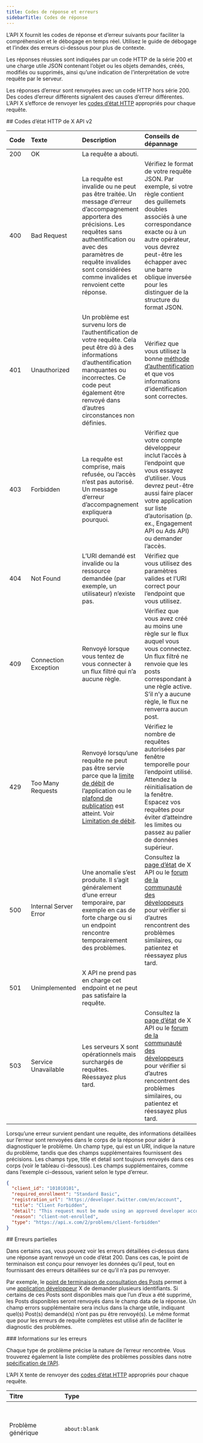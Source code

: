 ```yaml
---
title: Codes de réponse et erreurs
sidebarTitle: Codes de réponse
---
```



L’API X fournit les codes de réponse et d’erreur suivants pour faciliter la compréhension et le débogage en temps réel. Utilisez le guide de débogage et l’index des erreurs ci-dessous pour plus de contexte.

Les réponses réussies sont indiquées par un code HTTP de la série 200 et une charge utile JSON contenant l’objet ou les objets demandés, créés, modifiés ou supprimés, ainsi qu’une indication de l’interprétation de votre requête par le serveur.

Les réponses d’erreur sont renvoyées avec un code HTTP hors série 200. Des codes d’erreur différents signalent des causes d’erreur différentes. L’API X s’efforce de renvoyer les [codes d’état HTTP](https://en.wikipedia.org/wiki/List_of_HTTP_status_codes) appropriés pour chaque requête.

<div id="x-api-v2-http-status-codes">
  ## Codes d’état HTTP de X API v2
</div>

| Code | Texte | Description | Conseils de dépannage |
| :--- | :--- | :---------- | :------------------- |
| 200 | OK | La requête a abouti. | |
| 400 | Bad Request | La requête est invalide ou ne peut pas être traitée. Un message d’erreur d’accompagnement apportera des précisions. Les requêtes sans authentification ou avec des paramètres de requête invalides sont considérées comme invalides et renvoient cette réponse. | Vérifiez le format de votre requête JSON. Par exemple, si votre règle contient des guillemets doubles associés à une correspondance exacte ou à un autre opérateur, vous devrez peut-être les échapper avec une barre oblique inversée pour les distinguer de la structure du format JSON. |
| 401 | Unauthorized | Un problème est survenu lors de l’authentification de votre requête. Cela peut être dû à des informations d’authentification manquantes ou incorrectes. Ce code peut également être renvoyé dans d’autres circonstances non définies. | Vérifiez que vous utilisez la bonne [méthode d’authentification](https://docs.x.com/resources/fundamentals/authentication/overview) et que vos informations d’identification sont correctes. |
| 403 | Forbidden | La requête est comprise, mais refusée, ou l’accès n’est pas autorisé. Un message d’erreur d’accompagnement expliquera pourquoi. | Vérifiez que votre compte développeur inclut l’accès à l’endpoint que vous essayez d’utiliser. Vous devrez peut-être aussi faire placer votre application sur liste d’autorisation (p. ex., Engagement API ou Ads API) ou demander l’accès. |
| 404 | Not Found | L’URI demandé est invalide ou la ressource demandée (par exemple, un utilisateur) n’existe pas. | Vérifiez que vous utilisez des paramètres valides et l’URI correct pour l’endpoint que vous utilisez. |
| 409 | Connection Exception | Renvoyé lorsque vous tentez de vous connecter à un flux filtré qui n’a aucune règle. | Vérifiez que vous avez créé au moins une règle sur le flux auquel vous vous connectez. Un flux filtré ne renvoie que les posts correspondant à une règle active. S’il n’y a aucune règle, le flux ne renverra aucun post. |
| 429 | Too Many Requests | Renvoyé lorsqu’une requête ne peut pas être servie parce que la [limite de débit](/fr/resources/fundamentals/rate-limits) de l’application ou le [plafond de publication](/fr/x-api/fundamentals/post-cap) est atteint. Voir [Limitation de débit](/fr/resources/fundamentals/rate-limits). | Vérifiez le nombre de requêtes autorisées par fenêtre temporelle pour l’endpoint utilisé. Attendez la réinitialisation de la fenêtre. Espacez vos requêtes pour éviter d’atteindre les limites ou passez au palier de données supérieur. |
| 500 | Internal Server Error | Une anomalie s’est produite. Il s’agit généralement d’une erreur temporaire, par exemple en cas de forte charge ou si un endpoint rencontre temporairement des problèmes. | Consultez la [page d’état](/fr/status) de X API ou le [forum de la communauté des développeurs](https://devcommunity.x.com/) pour vérifier si d’autres rencontrent des problèmes similaires, ou patientez et réessayez plus tard. |
| 501 | Unimplemented | X API ne prend pas en charge cet endpoint et ne peut pas satisfaire la requête. |  |
| 503 | Service Unavailable | Les serveurs X sont opérationnels mais surchargés de requêtes. Réessayez plus tard. | Consultez la [page d’état](/fr/status) de X API ou le [forum de la communauté des développeurs](https://devcommunity.x.com/) pour vérifier si d’autres rencontrent des problèmes similaires, ou patientez et réessayez plus tard. |

Lorsqu’une erreur survient pendant une requête, des informations détaillées sur l’erreur sont renvoyées dans le corps de la réponse pour aider à diagnostiquer le problème. Un champ type, qui est un URI, indique la nature du problème, tandis que des champs supplémentaires fournissent des précisions. Les champs type, title et detail sont toujours renvoyés dans ces corps (voir le tableau ci-dessous). Les champs supplémentaires, comme dans l’exemple ci-dessous, varient selon le type d’erreur.

```json
{
  "client_id": "101010101",
  "required_enrollment": "Standard Basic",
  "registration_url": "https://developer.twitter.com/en/account",
  "title": "Client Forbidden",
  "detail": "This request must be made using an approved developer account that is enrolled in the requested endpoint. Learn more by visiting our documentation.",
  "reason": "client-not-enrolled",
  "type": "https://api.x.com/2/problems/client-forbidden"
}
```

<div id="partial-errors">
  ## Erreurs partielles
</div>

Dans certains cas, vous pouvez voir les erreurs détaillées ci‑dessus dans une réponse ayant renvoyé un code d’état 200. Dans ces cas, le point de terminaison est conçu pour renvoyer les données qu’il peut, tout en fournissant des erreurs détaillées sur ce qu’il n’a pas pu renvoyer.

Par exemple, le [point de terminaison de consultation des Posts](/fr/x-api/posts/lookup/introduction) permet à une [application développeur](/fr/resources/fundamentals/developer-apps#overview) X de demander plusieurs identifiants. Si certains de ces Posts sont disponibles mais que l’un d’eux a été supprimé, les Posts disponibles seront renvoyés dans le champ data de la réponse. Un champ errors supplémentaire sera inclus dans la charge utile, indiquant quel(s) Post(s) demandé(s) n’ont pas pu être renvoyé(s). Le même format que pour les erreurs de requête complètes est utilisé afin de faciliter le diagnostic des problèmes.

<div id="error-information">
  ### Informations sur les erreurs
</div>

Chaque type de problème précise la nature de l’erreur rencontrée. Vous trouverez également la liste complète des problèmes possibles dans notre [spécification de l’API](https://api.x.com/2/openapi.json).

L’API X tente de renvoyer des [codes d’état HTTP](https://en.wikipedia.org/wiki/List_of_HTTP_status_codes) appropriés pour chaque requête.

| Titre | Type | Description |
| :--- | :--- | :--- |
| Problème générique | `about:blank` | Un problème générique sans information supplémentaire au-delà de celle fournie par le code d’état HTTP. |
| Problème de requête invalide | `https://api.X.com/2/problems/invalid-request` | Un problème indiquant que cette requête est invalide. Si votre requête inclut un corps POST, assurez-vous que le contenu est un JSON valide et qu’il correspond à la [spécification OpenAPI](https://api.x.com/2/openapi.json). |
| Problème de ressource introuvable | `https://api.X.com/2/problems/resource-not-found` | Un problème indiquant qu’une publication, un utilisateur, etc. n’existe pas. |
| Problème d’accès à la ressource non autorisé | `https://api.X.com/2/problems/not-authorized-for-resource` | Un problème indiquant que vous n’êtes pas autorisé à afficher une publication, un utilisateur, etc. particulier. |
| Problème client interdit | `https://api.X.com/2/problems/client-forbidden` | Un problème indiquant que votre client n’est pas autorisé à effectuer cette requête. |
| Problème de ressource non autorisée | `https://api.X.com/2/problems/disallowed-resource` | Un problème indiquant que la ressource demandée contrevient aux principes de cette API. |
| Problème d’authentification non prise en charge | `https://api.X.com/2/problems/unsupported-authentication` | Un problème indiquant que l’authentification utilisée n’est pas prise en charge. |
| Problème de plafond d’utilisation | `https://api.X.com/2/problems/usage-capped` | Un problème indiquant qu’un plafond d’utilisation a été dépassé. |
| Problème d’exception de connexion | `https://api.X.com/2/problems/streaming-connection` | Un problème indiquant un dysfonctionnement de la connexion. |
| Problème de client déconnecté | `https://api.X.com/2/problems/client-disconnected` | Votre client s’est déconnecté. |
| Problème de déconnexion opérationnelle | `https://api.X.com/2/problems/operational-disconnect` | Vous avez été déconnecté pour des raisons opérationnelles. |
| Problème de plafond de règles | `https://api.X.com/2/problems/rule-cap` | Vous avez dépassé le nombre maximal de règles. |
| Problème de longueur de règle | `https://api.X.com/2/problems/rule-length` | Vous avez dépassé le nombre maximal de caractères autorisés pour votre requête ou règle selon votre niveau d’accès. Voir [niveaux d’accès](/fr/x-api/getting-started/about-x-api#x-api-access-levels-and-versions). |
| Problème de règles invalides | `https://api.X.com/2/problems/invalid-rules` | La règle que vous avez soumise est invalide. |
| Problème de règles en double | `https://api.X.com/2/problems/duplicate-rules` | La règle que vous avez soumise est un doublon. |

<div id="troubleshooting-tips">
  ## Conseils de dépannage
</div>

<Accordion title="Débogage de votre code">
  Lors du développement d’une application, il est normal de rencontrer des erreurs ou des problèmes inattendus de temps à autre. Voici quelques conseils pour déboguer votre code :

  Commencez par décomposer le problème en éléments plus petits afin d’identifier où se situe l’erreur. Par exemple, si vous intégrez un endpoint REST ou de streaming, le problème peut provenir de l’un des points suivants :

  * L’endpoint requiert une [authentification](/fr/resources/fundamentals/authentication/overview) adéquate.
  * L’endpoint requiert des paramètres et des en-têtes valides. Toute règle de filtrage doit être construite avec les bons opérateurs et une [syntaxe](/fr/x-api/enterprise-gnip-2.0/fundamentals/rules-filtering#building-rules-and-queries) correcte.
  * L’URI de l’endpoint doit être correct et, pour les endpoints REST, la bonne méthode HTTP doit être utilisée.
  * Les données ou la ressource auxquelles vous tentez d’accéder ne vous sont pas accessibles (par exemple, les données privées ne sont disponibles que pour les utilisateurs authentifiés).
  * Votre forfait de données actuel ne donne accès qu’à certains endpoints et impose des limites de débit spécifiques. Consultez votre [portail développeur](https://developer.x.com/en/portal/products) pour plus de détails.
  * Votre code utilise une bibliothèque tierce pour intégrer l’endpoint.
  * Votre code doit analyser correctement la réponse de l’endpoint.

  Lisez le message d’erreur associé. Il devrait vous donner une bonne indication de la nature du problème. Utilisez les tableaux de la [section Codes d’erreur et de réponse](#x-api-http-status-codes) pour des conseils de dépannage propres à chaque code d’erreur.

  Pour les endpoints REST, vous pouvez utiliser un client REST comme [Postman](https://www.postman.com/) ou [Insomnia](https://insomnia.rest/) pour valider les étapes (1) à (5) ci-dessus (consultez notre guide [Bien démarrer avec Postman](/fr/tutorials/postman-getting-started)). Si la requête effectuée avec le client REST renvoie un code de statut 200 (succès), vous pouvez en déduire que le problème vient de votre code ou de la bibliothèque que vous utilisez, et non de la requête à l’endpoint elle‑même.

  Pour les endpoints de streaming, vous pouvez utiliser cURL (un outil en ligne de commande permettant d’envoyer ou de recevoir des requêtes en utilisant la syntaxe d’URL) afin de vérifier si le problème provient de la requête vers l’endpoint (étapes (1) à (5) ci-dessus) ou de votre code lui‑même (étapes (6) à (7) ci-dessus).
</Accordion>

<Accordion title="Problèmes d’authentification">
  * Vérifiez que vous utilisez la [méthode d’authentification](/fr/resources/fundamentals/authentication/overview) appropriée requise par l’endpoint. Vous pouvez l’identifier sur la page de référence API de l’endpoint.
  * Vérifiez que vos identifiants d’authentification sont corrects. Vous pouvez vérifier ou régénérer les clés et jetons de votre application dans la [section Apps](https://developer.x.com/en/portal/projects-and-apps) de votre tableau de bord développeur (sous « Details »).
  * Vérifiez que vous avez correctement [autorisé votre requête OAuth 1.0a](/fr/resources/fundamentals/authentication/oauth-1-0a/authorizing-a-request) avec `oauth_nonce`, `oauth_signature` et `oauth_timestamp`.
  * Si le problème persiste, envisagez d’utiliser une bibliothèque OAuth, un client REST comme [Postman](https://www.postman.com/) ou [Insomnia](https://insomnia.rest/), ou [xurl](https://github.com/xdevplatform/xurl).

  Consultez notre [guide sur l’authentification](/fr/resources/fundamentals/authentication/overview) pour plus d’informations sur l’ensemble des points ci-dessus.
</Accordion>

<Accordion title="Problèmes de limitation de débit et de plafonnement des Posts">
  Une erreur 429 peut survenir si vous atteignez une limite de débit pour un point de terminaison donné, ou si vous atteignez un plafonnement des Posts.

  Si l’erreur spécifique « Too many requests » est renvoyée, vous avez atteint la limite de débit du point de terminaison. En d’autres termes, vous avez dépassé le nombre maximal de requêtes autorisées pour un point de terminaison sur une période donnée.

  Notez que les limites de débit sont définies au niveau de l’application et au niveau de l’utilisateur.

  * Le niveau **X App** indique le nombre de requêtes autorisées lors de l’utilisation d’OAuth 2.0 App-Only, où les limites de débit sont appliquées globalement pour l’ensemble de l’application. Par exemple, si une méthode autorise 15 requêtes par fenêtre de limitation, vous pouvez effectuer 15 requêtes par fenêtre pour le compte de votre X App. Cette limite est entièrement distincte de la limite au niveau utilisateur. En savoir plus dans notre guide sur [OAuth 2.0 App-Only](/fr/resources/fundamentals/authentication/oauth-2-0/application-only).
  * Le niveau **contexte utilisateur** indique le nombre de requêtes pouvant être effectuées par jeton d’accès utilisateur lors de l’utilisation d’OAuth 1.0a User Context ou d’OAuth 2.0 Authorization Code avec PKCE. Par exemple, si une méthode autorise 15 requêtes par fenêtre de limitation, elle autorise 15 requêtes par fenêtre et par jeton d’accès utilisateur. Consultez notre guide sur l’obtention des jetons d’accès d’un utilisateur avec [OAuth 1.0a](/fr/resources/fundamentals/authentication/oauth-1-0a/obtaining-user-access-tokens) et [OAuth 2.0](/fr/resources/fundamentals/authentication/oauth-2-0/user-access-token).

  Commencez par vérifier les limites de débit du point de terminaison que vous utilisez. Vous trouverez ces informations sur la page de référence de l’API du point de terminaison et dans le nouveau tableau de bord du portail développeur.

  Consultez notre documentation pour plus d’informations sur les limites de débit, notamment comment utiliser les en-têtes HTTP pour suivre la position de votre application par rapport à une limite donnée, comment se remettre d’un code d’erreur 429 lié à la limitation de débit, ainsi que des conseils pour éviter d’être limité dès le départ :

  * [Limites de débit pour les points de terminaison v2](/fr/x-api/fundamentals/rate-limits)

  Si vous avez reçu l’erreur spécifique « Usage cap exceeded: Monthly product cap », cela signifie que vous avez atteint le plafonnement des Posts pour votre niveau d’accès. Nous détaillons ces [plafonnements de Posts](/fr/x-api/fundamentals/post-cap) sur notre page de documentation.
</Accordion>

<Accordion title="Problèmes de Post manquant">
  Suivez les étapes ci-dessous si vous vous attendiez à ce qu’un Post soit renvoyé, mais qu’il n’a pas été livré par le point de terminaison.

  * Vérifiez votre règle pour vous assurer que vous utilisez les [opérateurs](/fr/x-api/enterprise-gnip-2.0/fundamentals/rules-filtering#enterprise-operators) et la [syntaxe](/fr/x-api/enterprise-gnip-2.0/fundamentals/rules-filtering#building-rules-and-queries) appropriés. Décomposez la règle en clauses plus petites pour valider la syntaxe.
  * Si le compte depuis lequel le Post a été envoyé était [protégé](https://help.twitter.com/en/safety-and-security/public-and-protected-tweets) au moment de la création du Post, le Post ne sera pas renvoyé — même si le compte est public au moment de la requête adressée au point de terminaison. Vous pouvez généralement le vérifier avec la [recherche avancée X](https://x.com/search-advanced) : si un Post n’apparaît pas via la recherche avancée X, supposez qu’il ne sera pas renvoyé par le point de terminaison.

  Les étapes suivantes s’appliquent uniquement aux points de terminaison de streaming :

  * Étiez-vous connecté au flux lorsque le Post a été envoyé ? Rappelez-vous que l’horodatage fourni dans l’objet Post est en UTC. Si vous avez connu une déconnexion lorsque le Post a été envoyé, consultez les [fonctionnalités de reprise et de redondance](/fr/x-api/posts/filtered-stream/integrate/recovery-and-redundancy-features#recovery-and-redundancy) disponibles pour reconstituer les données manquées.
  * Votre règle était-elle en place lorsque le Post a été envoyé ? Rappelez-vous que l’horodatage fourni dans l’objet Post est en UTC.
</Accordion>

<Accordion title="Problèmes de déconnexion pour tampon plein">
  Vous pouvez rencontrer l’une des erreurs suivantes lorsque votre flux ne suit pas la cadence à laquelle nous diffusons les données et que votre application ne consomme pas les données du flux assez rapidement :

  ```
  This stream has been disconnected because your client was unable to keep up with us.
  ```

  ```
  This stream has been disconnected for operational reasons.
  ```

  Nous tolérons un retard de diffusion pendant un certain temps et disposons, de notre côté, d’un tampon temporaire pour chaque flux ; mais si vous ne rattrapez pas ce retard, nous initions une déconnexion afin que vous puissiez vous reconnecter au point courant. Veuillez noter que cela peut entraîner une perte de données (pour les données présentes dans le tampon au moment de la déconnexion pour tampon plein).

  Ces problèmes peuvent survenir lors de fortes pointes de volume de données. De manière générale, nous recommandons d’utiliser un processus de mise en file tampon, distinct du processus de traitement, pour consommer rapidement les données.

  Si vous êtes un client entreprise utilisant les endpoints v1.1, vous pouvez en savoir plus sur l’optimisation de votre application pour éviter ce type de déconnexions dans nos articles sur la [connexion](/fr/x-api/enterprise-gnip-2.0/powertrack-api#disconnections-explained) et sur la consommation de données en streaming [ici](https://developer.x.com/en/docs/tutorials/consuming-streaming-data) et [ici](/fr/x-api/enterprise-gnip-2.0/powertrack-api#planning-for-high-volume-social-data-events).

  Il existe une série d’outils permettant de récupérer les Posts manqués en raison d’une déconnexion, notamment ceux listés ci-dessous. Notez que les outils suivants ne sont disponibles qu’avec les endpoints v1.1 au niveau d’accès entreprise.

  * [**Redundant Connections**](/fr/x-api/enterprise-gnip-2.0/powertrack-api#recovery-and-redundancy-features) - Avec plusieurs connexions, consommez le flux depuis plusieurs serveurs pour éviter les données manquées lorsqu’une connexion est interrompue.
  * [**Replay**](/fr/x-api/enterprise-gnip-2.0/powertrack-api#recovery-and-redundancy-features) - Récupérez les données des 5 derniers jours à l’aide d’un flux séparé.
  * [**Backfill**](/fr/x-api/enterprise-gnip-2.0/powertrack-api#recovery-and-redundancy-features) - Reconnectez-vous dans les 5 minutes et reprenez là où vous vous êtes arrêté.
  * **Historical PowerTrack** - Récupérez des données de l’intégralité des archives X.
</Accordion>

<div id="get-help">
  ## Obtenir de l’aide
</div>

Le forum de la communauté X est à votre disposition pour poser des questions techniques sur la plateforme pour développeurs X. Il s’agit d’un forum de discussion où vous trouverez des questions d’autres développeurs ainsi que des informations techniques sur une variété de sujets liés à l’utilisation de l’API X.

Nous vous encourageons à participer en répondant aux questions et en prenant part aux discussions sur notre forum. Des employés de X y sont également présents pour vous apporter leur assistance.

<Button href="https://devcommunity.x.com/">
  Forum de la communauté X
</Button>

<div id="before-you-post-a-question">
  ### Avant de publier une question
</div>

* Recherchez dans la documentation des développeurs X des informations liées à votre problème
* Recherchez sur le forum de la communauté des questions similaires posées par d’autres développeurs
* Consultez les règles du forum de la communauté

<div id="when-you-post-a-question-make-sure-to-include-the-following-information">
  ### Lorsque vous publiez une question, veillez à inclure les informations suivantes
</div>

* Une description du problème
* L’appel à l’API effectué (incluez les en-têtes, si possible)
* La réponse X renvoyée (incluez tout message d’erreur)
* Ce que vous vous attendiez à recevoir à la place
* La liste des étapes effectuées pour résoudre le problème
* La liste des étapes nécessaires pour reproduire le problème
* Le cas échéant, la période durant laquelle le problème s’est produit
* Le cas échéant, l’ID d’application, l’ID de post, etc.
* Tout extrait de code ou toute capture d’écran pertinent(e)

Veuillez n’inclure qu’un seul sujet ou une seule question par post.

Si vous avez des demandes de fonctionnalités ou des commentaires, veuillez les soumettre via le [formulaire de retour d’expérience de la plateforme développeur X](https://t.co/devfeedback).

Pour les problèmes liés aux règles, tels que la suspension d’une application, veuillez contacter le [support des règles](https://help.twitter.com/forms/platform).

Pour les problèmes liés à X, tels que la connexion et l’assistance relative au compte, veuillez utiliser le [Centre d’aide X](https://help.twitter.com/en/contact-us).